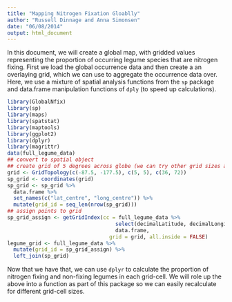 ```yaml
---
title: "Mapping Nitrogen Fixation Gloablly"
author: "Russell Dinnage and Anna Simonsen"
date: "06/08/2014"
output: html_document
---
```


In this document, we will create a global map, with gridded values representing the proportion of occurring legume species that are nitrogen fixing. First we load the global occurrence data and then create a an overlaying grid, which we can use to aggregate the occurrence data over. Here, we use a mixture of spatial analysis functions from the `sp` package and data.frame manipulation functions of `dply` (to speed up calculations).

```r
library(GlobalNfix)
library(sp)
library(maps)
library(spatstat)
library(maptools)
library(ggplot2)
library(dplyr)
library(magrittr)
data(full_legume_data)
## convert to spatial object
## create grid of 5 degrees across globe (we can try other grid sizes as well)
grid <- GridTopology(c(-87.5, -177.5), c(5, 5), c(36, 72))
sp_grid <- coordinates(grid) 
sp_grid <- sp_grid %>% 
  data.frame %>% 
  set_names(c("lat_centre", "long_centre")) %>% 
  mutate(grid_id = seq_len(nrow(sp_grid)))
## assign points to grid
sp_grid_assign <- getGridIndex(cc = full_legume_data %>% 
                                   select(decimalLatitude, decimalLongitude) %>%
                                   data.frame,
                                 grid = grid, all.inside = FALSE)
legume_grid <- full_legume_data %>%
  mutate(grid_id = sp_grid_assign) %>%
  left_join(sp_grid)
```

Now that we have that, we can use `dplyr` to calculate the proportion of nitrogen fixing and non-fixing legumes in each grid-cell. We will role up the above into a function as part of this package so we can easily recalculate for different grid-cell sizes.

```r

```